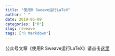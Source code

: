 ```yaml
---
title: "使用R Sweave运行LaTeX"
author: " "
date: 2019-05-09
categories: ["R"]
slug: rsweave
tags: ["R Markdown"]
---
```


公众号文章《使用R Sweave运行LaTeX》请点击[这里](https://mp.weixin.qq.com/s/1JU2ILRt9E7jYyUKilDX8A)
